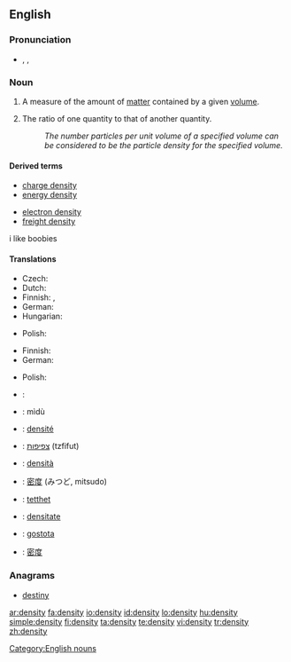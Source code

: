 ==English==
{{wikipedia}}

===Pronunciation===
* {{IPA|/ˈden.sɪ.ti/}}, {{SAMPA|/"den.sI.ti/}}, 
===Noun===
{{en-noun|pl=densities}}

# {{physics}} A measure of the amount of [[matter]] contained by a given [[volume]].
# The ratio of one quantity to that of another quantity.
#: ''The number particles per unit volume of a specified volume can be considered to be the particle density for the specified volume.''

====Derived terms====
{{top2}}
* [[charge density]]
* [[energy density]]
{{mid2}}
* [[electron density]]
* [[freight density]]
{{bottom2}}
i like boobies

====Translations====
{{trans-top|physics: amount of matter contained by a given volume}}
* Czech: {{t-|cs|hustota|f}}
* Dutch: {{t+|nl|dichtheid|f}}
* Finnish: {{t-|fi|tiheys}}, {{t-|fi|ominaispaino}}
* German: {{t+|de|Dichte|f}}
* Hungarian: {{t+|hu|sűrűség}}
{{trans-mid}}
* Polish: {{t+|pl|gęstość|f}}
{{trans-bottom}}

{{trans-top|number of particles or other quantity contained by a given volume}}
* Finnish: {{t-|fi|tiheys}}
* German: {{t+|de|Dichte|f}}
{{trans-mid}}
* Polish: {{t+|pl|gęstość|f}}
{{trans-bottom}}

{{checktrans-top}}
* {{ttbc|Arabic}}: {{Arab|[[كثافة]]}}
* {{ttbc|Chinese}}: mìdù
* {{ttbc|French}}: [[densité]] {{f}}
* {{ttbc|Hebrew}}: [[צפיפות]] (tzfifut) {{f}}
{{trans-mid}}
* {{ttbc|Italian}}: [[densità]] {{f}}
* {{ttbc|Japanese}}: [[密度]] (みつど, mitsudo)
* {{ttbc|Norwegian}}: [[tetthet]] {{f}}
* {{ttbc|Romanian}}: [[densitate]] {{f}}
* {{ttbc|Slovene}}: [[gostota]] {{f}}
* {{ttbc|Chinese}}: [[密度]] {{f}}
{{trans-bottom}}

===Anagrams===
* [[destiny]]

[[Category:English nouns]]

[[ar:density]]
[[fa:density]]
[[io:density]]
[[id:density]]
[[lo:density]]
[[hu:density]]
[[simple:density]]
[[fi:density]]
[[ta:density]]
[[te:density]]
[[vi:density]]
[[tr:density]]
[[zh:density]]
